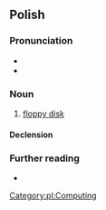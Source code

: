 ==Polish==

===Pronunciation===
* {{pl-IPA}}
* {{audio|pl|Pl-dyskietka.ogg|Audio}}

===Noun===
{{pl-noun|f}}

# [[floppy disk]]

====Declension====
{{pl-decl-noun-f}}

===Further reading===
* {{R:PWN}}

[[Category:pl:Computing]]
